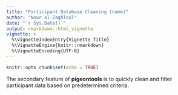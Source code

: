 ```yaml
---
title: "Participant Database Cleaning (name)"
author: "Nour al-Zaghloul"
date: "`r Sys.Date()`"
output: rmarkdown::html_vignette
vignette: >
  %\VignetteIndexEntry{Vignette Title}
  %\VignetteEngine{knitr::rmarkdown}
  %\VignetteEncoding{UTF-8}
---
```


```r
knitr::opts_chunk$set(echo = TRUE)
```

The secondary feature of **pigeontools** is to quickly clean and filter participant data based on predetermined criteria.
